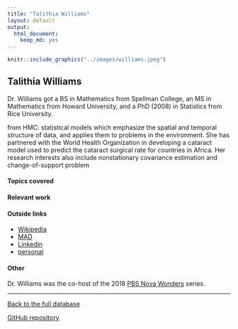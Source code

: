 ```yaml
---
title: "Talithia Williams"
layout: default
output:
  html_document:
    keep_md: yes
---
```


::: {.grid}

::: {.g-col-4}
```r
knitr::include_graphics("../images/williams.jpeg")
```
:::

:::{.g-col-8}
# Talithia Williams

Dr. Williams got a BS in Mathematics from Spellman College, an MS in Mathematics from Howard University, and a PhD (2008) in Statistics from Rice University.

from HMC:  statistical models which emphasize the spatial and temporal structure of data, and applies them to problems in the environment. She has partnered with the World Health Organization in developing a cataract model used to predict the cataract surgical rate for countries in Africa. Her research interests also include nonstationary covariance estimation and change-of-support problem
:::

:::


#### Topics covered


#### Relevant work



#### Outside links

* [Wikipedia](https://en.wikipedia.org/wiki/Talithia_Williams)
* [MAD](https://www.mathad.com/profile?agje2518292535222328053fbci)
* [Linkedin](https://www.linkedin.com/in/talithia-williams-7542b0b4/)
* [personal](https://www.talithiawilliams.com/)


####  Other

Dr. Williams was the co-host of the 2018 <a href = "https://www.pbs.org/wgbh/nova/?s=talithia" target = "_blank">PBS Nova Wonders</a> series.

----------------------

[Back to the full database](https://hardin47.github.io/CURV/)

[GitHub repository](https://github.com/hardin47/CURV/)

